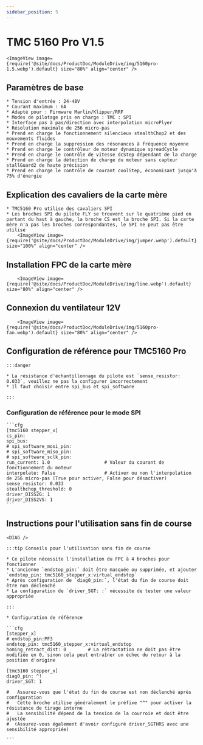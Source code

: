 ```yaml
---
sidebar_position: 5
---
```





# TMC 5160 Pro V1.5

    <ImageView image={require('@site/docs/ProductDoc/ModuleDrive/img/5160pro-1.5.webp').default} size="80%" align="center" />

## Paramètres de base

    * Tension d'entrée : 24-48V
    * Courant maximum : 6A
    * Adapté pour : Firmware Marlin/Klipper/RRF
    * Modes de pilotage pris en charge : TMC : SPI
    * Interface pas à pas/direction avec interpolation microPlyer
    * Résolution maximale de 256 micro-pas
    * Prend en charge le fonctionnement silencieux stealthChop2 et des mouvements fluides
    * Prend en charge la suppression des résonances à fréquence moyenne
    * Prend en charge le contrôleur de moteur dynamique spreadCycle
    * Prend en charge le contrôle de vitesse dcStep dépendant de la charge
    * Prend en charge la détection de charge du moteur sans capteur stallGuard2 de haute précision
    * Prend en charge le contrôle de courant coolStep, économisant jusqu'à 75% d'énergie

## Explication des cavaliers de la carte mère

    * TMC5160 Pro utilise des cavaliers SPI
    * Les broches SPI du pilote FLY se trouvent sur le quatrième pied en partant du haut à gauche, la broche CS est la broche SPI. Si la carte mère n'a pas les broches correspondantes, le SPI ne peut pas être utilisé
        <ImageView image={require('@site/docs/ProductDoc/ModuleDrive/img/jumper.webp').default} size="100%" align="center" />

## Installation FPC de la carte mère

        <ImageView image={require('@site/docs/ProductDoc/ModuleDrive/img/line.webp').default} size="80%" align="center" />

## Connexion du ventilateur 12V

        <ImageView image={require('@site/docs/ProductDoc/ModuleDrive/img/5160pro-fan.webp').default} size="80%" align="center" />


## Configuration de référence pour TMC5160 Pro

    :::danger

    * La résistance d'échantillonnage du pilote est `sense_resistor: 0.033`, veuillez ne pas la configurer incorrectement
    * Il faut choisir entre spi_bus et spi_software
    
    :::

### Configuration de référence pour le mode SPI

    ```cfg
    [tmc5160 stepper_x]
    cs_pin:
    spi_bus:
    # spi_software_mosi_pin:
    # spi_software_miso_pin:
    # spi_software_sclk_pin: 
    run_current: 1.0                    # Valeur du courant de fonctionnement du moteur
    interpolate: False                  # Activer ou non l'interpolation de 256 micro-pas (True pour activer, False pour désactiver)
    sense_resistor: 0.033
    stealthchop_threshold: 0
    driver_DISS2G: 1
    driver_DISS2VS: 1
    ```

## Instructions pour l'utilisation sans fin de course

    <DIAG />

    :::tip Conseils pour l'utilisation sans fin de course

    * Ce pilote nécessite l'installation du FPC à 4 broches pour fonctionner
    * L'ancienne `endstop_pin:` doit être masquée ou supprimée, et ajouter `endstop_pin: tmc5160_stepper_x:virtual_endstop`
    * Après configuration de `diag0_pin:`, l'état du fin de course doit être non déclenché
    * La configuration de `driver_SGT: :` nécessite de tester une valeur appropriée

    :::

    * Configuration de référence

    ```cfg
    [stepper_x]
    # endstop_pin:PF3
    endstop_pin: tmc5160_stepper_x:virtual_endstop
    homing_retract_dist: 0        # La rétractation ne doit pas être modifiée en 0, sinon cela peut entraîner un échec du retour à la position d'origine

    [tmc5160 stepper_x]
    diag0_pin: ^!
    driver_SGT: 1

    #   Assurez-vous que l'état du fin de course est non déclenché après configuration
    #   Cette broche utilise généralement le préfixe "^" pour activer la résistance de tirage interne
    #   La sensibilité dépend de la tension de la courroie et doit être ajustée
    #  (Assurez-vous également d'avoir configuré driver_SGTHRS avec une sensibilité appropriée)

    ```